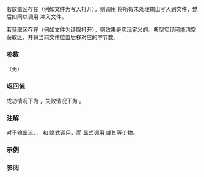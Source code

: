 {{cpp/io/basic_filebuf/title | sync }}
{{cpp/io/basic_filebuf/navbar}}
{{ddcl |
protected:
virtual int sync()
}}

若放置区存在（例如文件为写入打开），则调用 {{lc|overflow()}} 将所有未处理输出写入到文件，然后如同以调用 {{lc|std::fflush}} 冲入文件。

若获取区存在（例如文件为读取打开），则效果是实现定义的。典型实现可能清空获取区，并将当前文件位置后移对应的字节数。

===参数===
（无）

===返回值===
成功情况下为 {{c|0}}，失败情况下为 {{c|-1}}。

===注解===
对于输出流，{{lc|close()}}、{{lc|seekoff()}} 和 {{lc|seekpos()}} 隐式调用，而 {{lc|std::basic_streambuf::pubsync()}} 显式调用 {{tt|sync()}} 或其等价物。

===示例===
{{example
 |
 | code=
 | output=
}}

===参阅===
{{dsc begin}}
{{dsc inc | cpp/io/basic_streambuf/dsc pubsync}}
{{dsc inc | cpp/io/c/dsc fflush}}
{{dsc end}}

{{langlinks|de|en|es|fr|it|ja|pt|ru}}